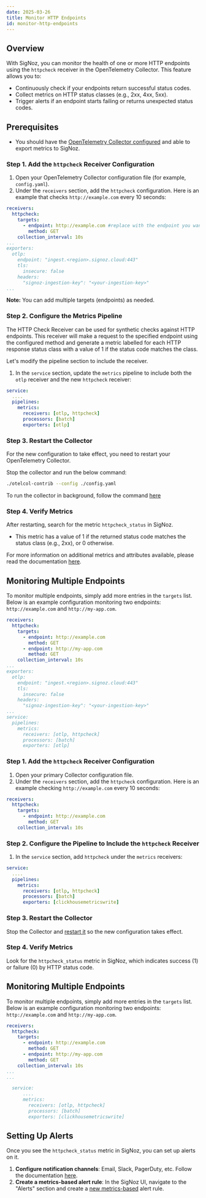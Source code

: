 ```yaml
---
date: 2025-03-26
title: Monitor HTTP Endpoints
id: monitor-http-endpoints
---
```


## Overview

With SigNoz, you can monitor the health of one or more HTTP endpoints using the `httpcheck` receiver in the OpenTelemetry Collector. This feature allows you to:

- Continuously check if your endpoints return successful status codes.
- Collect metrics on HTTP status classes (e.g., 2xx, 4xx, 5xx).
- Trigger alerts if an endpoint starts failing or returns unexpected status codes.

## Prerequisites

- You should have the [OpenTelemetry Collector configured](https://signoz.io/docs/tutorial/opentelemetry-binary-usage-in-virtual-machine/) and able to export metrics to SigNoz.

<Tabs entityName="plans">

<TabItem value="signoz-cloud" label="SigNoz Cloud" default>

### Step 1. Add the `httpcheck` Receiver Configuration

1. Open your OpenTelemetry Collector configuration file (for example, `config.yaml`).
2. Under the `receivers` section, add the `httpcheck` configuration. Here is an example that checks `http://example.com` every 10 seconds:

```yaml {2-6,9-14}
receivers:
  httpcheck:
    targets:
      - endpoint: http://example.com #replace with the endpoint you want to check
        method: GET
    collection_interval: 10s
...
exporters:
  otlp:
    endpoint: "ingest.<region>.signoz.cloud:443"
    tls:
      insecure: false
    headers:
      "signoz-ingestion-key": "<your-ingestion-key>"
...
```

**Note:** You can add multiple targets (endpoints) as needed.


### Step 2. Configure the Metrics Pipeline

The HTTP Check Receiver can be used for synthetic checks against HTTP endpoints. This receiver will make a request to the specified endpoint using the configured method and generate a metric labelled for each HTTP response status class with a value of 1 if the status code matches the class.

Let's modify the pipeline section to include the receiver.

1. In the `service` section, update the `metrics` pipeline to include both the `otlp` receiver and the new `httpcheck` receiver:

```yaml
service:
  ....
  pipelines:
    metrics:
      receivers: [otlp, httpcheck]
      processors: [batch]
      exporters: [otlp]
```

### Step 3. Restart the Collector

For the new configuration to take effect, you need to restart your OpenTelemetry Collector.

Stop the collector and run the below command:

```bash
./otelcol-contrib --config ./config.yaml
```

To run the collector in background, follow the command [here](https://signoz.io/docs/tutorial/opentelemetry-binary-usage-in-virtual-machine/#run-in-background)

### Step 4. Verify Metrics

After restarting, search for the metric `httpcheck_status` in SigNoz.
- This metric has a value of 1 if the returned status code matches the status class (e.g., 2xx), or 0 otherwise.

For more information on additional metrics and attributes available, please read the documentation [here](https://github.com/open-telemetry/opentelemetry-collector-contrib/blob/main/receiver/httpcheckreceiver/documentation.md).

## Monitoring Multiple Endpoints

To monitor multiple endpoints, simply add more entries in the `targets` list. Below is an example configuration monitoring two endpoints: `http://example.com` and `http://my-app.com`. 

```yaml {2-8,11-16,21,23}
receivers:
  httpcheck:
    targets:
      - endpoint: http://example.com
        method: GET
      - endpoint: http://my-app.com
        method: GET
    collection_interval: 10s
...
exporters:
  otlp:
    endpoint: "ingest.<region>.signoz.cloud:443"
    tls:
      insecure: false
    headers:
      "signoz-ingestion-key": "<your-ingestion-key>"
...
service:
  pipelines:
    metrics:
      receivers: [otlp, httpcheck]
      processors: [batch]
      exporters: [otlp]
```

</TabItem>

<TabItem value='self-host' label='Self-Host' default>

### Step 1. Add the `httpcheck` Receiver Configuration

1. Open your primary Collector configuration file.
2. Under the `receivers` section, add the `httpcheck` configuration. Here is an example checking `http://example.com` every 10 seconds:

```yaml
receivers:
  httpcheck:
    targets:
      - endpoint: http://example.com
        method: GET
    collection_interval: 10s
```

### Step 2. Configure the Pipeline to Include the `httpcheck` Receiver

1. In the `service` section, add `httpcheck` under the `metrics` receivers:

```yaml
service:
  ....
  pipelines:
    metrics:
      receivers: [otlp, httpcheck]
      processors: [batch]
      exporters: [clickhousemetricswrite]
```

### Step 3. Restart the Collector

Stop the Collector and [restart it](https://signoz.io/docs/tutorial/opentelemetry-binary-usage-in-virtual-machine/#run-in-background) so the new configuration takes effect.

### Step 4. Verify Metrics

Look for the `httpcheck_status` metric in SigNoz, which indicates success (1) or failure (0) by HTTP status code.

## Monitoring Multiple Endpoints

To monitor multiple endpoints, simply add more entries in the `targets` list. Below is an example configuration monitoring two endpoints: `http://example.com` and `http://my-app.com`. 

```yaml {2-8,11-16,21,23}
receivers:
  httpcheck:
    targets:
      - endpoint: http://example.com
        method: GET
      - endpoint: http://my-app.com
        method: GET
    collection_interval: 10s
...
...

  service:
      ....
      metrics:
        receivers: [otlp, httpcheck]
        processors: [batch]
        exporters: [clickhousemetricswrite]
```

</TabItem>
</Tabs>

## Setting Up Alerts

Once you see the `httpcheck_status` metric in SigNoz, you can set up alerts on it.

1. **Configure notification channels**: Email, Slack, PagerDuty, etc. Follow the documentation [here](https://signoz.io/docs/setup-alerts-notification/).
2. **Create a metrics-based alert rule**: In the SigNoz UI, navigate to the "Alerts" section and create a [new metrics-based](https://signoz.io/docs/alerts-management/metrics-based-alerts/) alert rule.
